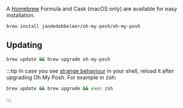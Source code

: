A [Homebrew][brew] Formula and Cask (macOS only) are available for easy installation.

```bash
brew install jandedobbeleer/oh-my-posh/oh-my-posh
```

## Updating

```bash
brew update && brew upgrade oh-my-posh
```

:::tip
In case you see [strange behaviour][strange] in your shell, reload it after upgrading Oh My Posh.
For example in zsh:

```bash
brew update && brew upgrade && exec zsh
```
:::

[brew]: https://brew.sh
[themes]: https://ohmyposh.dev/docs/themes
[strange]: https://github.com/JanDeDobbeleer/oh-my-posh/issues/1287
